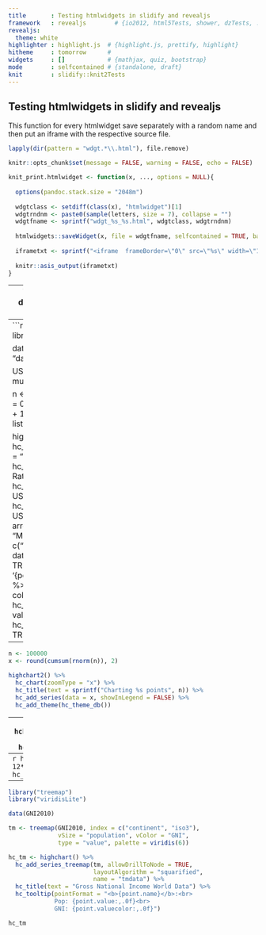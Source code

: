 ---
title       : Testing htmlwidgets in slidify and revealjs 
framework   : revealjs        # {io2012, html5Tests, shower, dzTests, ...}
revealjs:
  theme: white
highlighter : highlight.js  # {highlight.js, prettify, highlight}
hitheme     : tomorrow      # 
widgets     : []            # {mathjax, quiz, bootstrap}
mode        : selfcontained # {standalone, draft}
knit        : slidify::knit2Tests
---

## Testing htmlwidgets in slidify and revealjs

This function for every htmlwidget save separately with a random
name and then put an iframe with the respective source file.

```{r, echo=FALSE, results='hide'}
lapply(dir(pattern = "wdgt.*\\.html"), file.remove)

knitr::opts_chunk$set(message = FALSE, warning = FALSE, echo = FALSE)
```

```{r, echo=TRUE}
knit_print.htmlwidget <- function(x, ..., options = NULL){
  
  options(pandoc.stack.size = "2048m")
  
  wdgtclass <- setdiff(class(x), "htmlwidget")[1]
  wdgtrndnm <- paste0(sample(letters, size = 7), collapse = "")
  wdgtfname <- sprintf("wdgt_%s_%s.html", wdgtclass, wdgtrndnm)
  
  htmlwidgets::saveWidget(x, file = wdgtfname, selfcontained = TRUE, background = "transparent")
  
  iframetxt <- sprintf("<iframe  frameBorder=\"0\" src=\"%s\" width=\"100%%\" height=\"600\"></iframe>", wdgtfname)
  
  knitr::asis_output(iframetxt)
}
```


---
```{r}
library("highcharter")
data(economics, package = "ggplot2")

highchart() %>% 
  hc_title(text = "US economic time series") %>% 
  hc_subtitle(text = "This dataset was produced from US 
              economic time series data available") %>% 
  hc_tooltip(valueDecimals = 2) %>% 
  hc_add_series_times_values(economics$date,
                             economics$psavert,
                             name = "Personal savings rate") %>% 
  hc_add_series_times_values(economics$date,
                             economics$uempmed,
                             name = "Median duration of unemployment") %>% 
  hc_add_theme(hc_theme_db()) 
```


---
```{r}
library("dplyr")
library("viridisLite")

data("USArrests", package = "datasets")
data("usgeojson")

USArrests <- USArrests %>%
  mutate(state = rownames(.))

n <- 4
colstops <- data.frame(q = 0:n/n,
                       c = substring(viridis(n + 1, option = "A"), 0, 7)) %>%
list.parse2()

highchart() %>%
  hc_chart(plotBackgroundColor = "transparent") %>% 
  hc_title(text = "Violent Crime Rates by US State") %>%
  hc_subtitle(text = "Source: USArrests data") %>%
  hc_add_series_map(usgeojson, USArrests, name = "Murder arrests (per 100,000)",
                    value = "Murder", joinBy = c("woename", "state"),
                    dataLabels = list(enabled = TRUE,
                                      format = '{point.properties.postalcode}')) %>%
  hc_colorAxis(stops = colstops) %>%
  hc_legend(valueDecimals = 0, valueSuffix = "%") %>%
  hc_mapNavigation(enabled = TRUE)
```

---
```{r}
n <- 100000
x <- round(cumsum(rnorm(n)), 2)

highchart2() %>% 
  hc_chart(zoomType = "x") %>% 
  hc_title(text = sprintf("Charting %s points", n)) %>% 
  hc_add_series(data = x, showInLegend = FALSE) %>% 
  hc_add_theme(hc_theme_db())
```


---
```{r}
library(forecast)
hchart(forecast(AirPassengers, level = 99)) %>% 
  hc_add_theme(hc_theme_538())
```


---
```{r}
hchart(stl(head(as.zoo(co2), 12*10), s.window = 7)) %>% 
  hc_add_theme(hc_theme_google())
```


---
```{r, fig.keep='none'}
library("treemap")
library("viridisLite")

data(GNI2010)

tm <- treemap(GNI2010, index = c("continent", "iso3"),
              vSize = "population", vColor = "GNI",
              type = "value", palette = viridis(6))

hc_tm <- highchart() %>% 
  hc_add_series_treemap(tm, allowDrillToNode = TRUE,
                        layoutAlgorithm = "squarified",
                        name = "tmdata") %>% 
  hc_title(text = "Gross National Income World Data") %>% 
  hc_tooltip(pointFormat = "<b>{point.name}</b>:<br>
             Pop: {point.value:,.0f}<br>
             GNI: {point.valuecolor:,.0f}")

hc_tm
```


